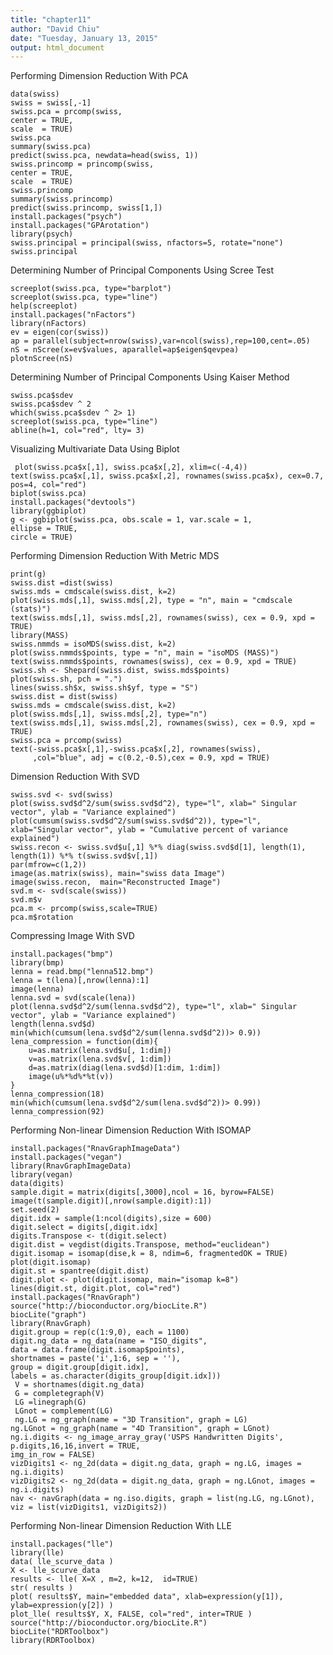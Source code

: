 ```yaml
---
title: "chapter11"
author: "David Chiu"
date: "Tuesday, January 13, 2015"
output: html_document
---
```

Performing Dimension Reduction With PCA
```
data(swiss)
swiss = swiss[,-1]
swiss.pca = prcomp(swiss,
center = TRUE,
scale  = TRUE)
swiss.pca
summary(swiss.pca)
predict(swiss.pca, newdata=head(swiss, 1))
swiss.princomp = princomp(swiss,
center = TRUE,
scale  = TRUE)
swiss.princomp
summary(swiss.princomp)
predict(swiss.princomp, swiss[1,])
install.packages("psych")
install.packages("GPArotation")
library(psych)
swiss.principal = principal(swiss, nfactors=5, rotate="none")
swiss.principal
```
Determining Number of Principal Components Using Scree Test
```
screeplot(swiss.pca, type="barplot")
screeplot(swiss.pca, type="line")
help(screeplot)
install.packages("nFactors")
library(nFactors)
ev = eigen(cor(swiss))
ap = parallel(subject=nrow(swiss),var=ncol(swiss),rep=100,cent=.05)
nS = nScree(x=ev$values, aparallel=ap$eigen$qevpea)
plotnScree(nS)
```
Determining Number of Principal Components Using Kaiser Method
```
swiss.pca$sdev 
swiss.pca$sdev ^ 2
which(swiss.pca$sdev ^ 2> 1)
screeplot(swiss.pca, type="line")
abline(h=1, col="red", lty= 3)
```
Visualizing Multivariate Data Using Biplot
```
 plot(swiss.pca$x[,1], swiss.pca$x[,2], xlim=c(-4,4))
text(swiss.pca$x[,1], swiss.pca$x[,2], rownames(swiss.pca$x), cex=0.7, pos=4, col="red")
biplot(swiss.pca)
install.packages("devtools")
library(ggbiplot)
g <- ggbiplot(swiss.pca, obs.scale = 1, var.scale = 1, 
ellipse = TRUE, 
circle = TRUE)
```
Performing Dimension Reduction With Metric MDS
```
print(g)
swiss.dist =dist(swiss)
swiss.mds = cmdscale(swiss.dist, k=2)
plot(swiss.mds[,1], swiss.mds[,2], type = "n", main = "cmdscale (stats)")
text(swiss.mds[,1], swiss.mds[,2], rownames(swiss), cex = 0.9, xpd = TRUE)
library(MASS)
swiss.nmmds = isoMDS(swiss.dist, k=2)
plot(swiss.nmmds$points, type = "n", main = "isoMDS (MASS)")
text(swiss.nmmds$points, rownames(swiss), cex = 0.9, xpd = TRUE)
swiss.sh <- Shepard(swiss.dist, swiss.mds$points)
plot(swiss.sh, pch = ".")
lines(swiss.sh$x, swiss.sh$yf, type = "S")
swiss.dist = dist(swiss)
swiss.mds = cmdscale(swiss.dist, k=2)
plot(swiss.mds[,1], swiss.mds[,2], type="n")
text(swiss.mds[,1], swiss.mds[,2], rownames(swiss), cex = 0.9, xpd = TRUE)
swiss.pca = prcomp(swiss)
text(-swiss.pca$x[,1],-swiss.pca$x[,2], rownames(swiss), 
     ,col="blue", adj = c(0.2,-0.5),cex = 0.9, xpd = TRUE)
```
Dimension Reduction With SVD
```
swiss.svd <- svd(swiss)
plot(swiss.svd$d^2/sum(swiss.svd$d^2), type="l", xlab=" Singular vector", ylab = "Variance explained")
plot(cumsum(swiss.svd$d^2/sum(swiss.svd$d^2)), type="l", xlab="Singular vector", ylab = "Cumulative percent of variance explained") 
swiss.recon <- swiss.svd$u[,1] %*% diag(swiss.svd$d[1], length(1), length(1)) %*% t(swiss.svd$v[,1])
par(mfrow=c(1,2))
image(as.matrix(swiss), main="swiss data Image")
image(swiss.recon,  main="Reconstructed Image")
svd.m <- svd(scale(swiss))
svd.m$v
pca.m <- prcomp(swiss,scale=TRUE)
pca.m$rotation
```
Compressing Image With SVD
```
install.packages("bmp")
library(bmp)
lenna = read.bmp("lenna512.bmp")
lenna = t(lena)[,nrow(lenna):1]
image(lenna) 
lenna.svd = svd(scale(lena))
plot(lenna.svd$d^2/sum(lenna.svd$d^2), type="l", xlab=" Singular vector", ylab = "Variance explained")
length(lenna.svd$d)
min(which(cumsum(lena.svd$d^2/sum(lenna.svd$d^2))> 0.9))
lena_compression = function(dim){
    u=as.matrix(lena.svd$u[, 1:dim])
    v=as.matrix(lena.svd$v[, 1:dim])
    d=as.matrix(diag(lena.svd$d)[1:dim, 1:dim])
    image(u%*%d%*%t(v))
}
lenna_compression(18)
min(which(cumsum(lena.svd$d^2/sum(lena.svd$d^2))> 0.99))
lenna_compression(92)
```
Performing Non-linear Dimension Reduction With ISOMAP
```
install.packages("RnavGraphImageData")
install.packages("vegan")
library(RnavGraphImageData)
library(vegan)
data(digits)
sample.digit = matrix(digits[,3000],ncol = 16, byrow=FALSE)
image(t(sample.digit)[,nrow(sample.digit):1])
set.seed(2)
digit.idx = sample(1:ncol(digits),size = 600)
digit.select = digits[,digit.idx]
digits.Transpose <- t(digit.select)
digit.dist = vegdist(digits.Transpose, method="euclidean")
digit.isomap = isomap(dise,k = 8, ndim=6, fragmentedOK = TRUE)
plot(digit.isomap)
digit.st = spantree(digit.dist)
digit.plot <- plot(digit.isomap, main="isomap k=8")
lines(digit.st, digit.plot, col="red")
install.packages("RnavGraph")
source("http://bioconductor.org/biocLite.R")
biocLite("graph")
library(RnavGraph)
digit.group = rep(c(1:9,0), each = 1100)
digit.ng_data = ng_data(name = "ISO_digits",
data = data.frame(digit.isomap$points),
shortnames = paste('i',1:6, sep = ''),
group = digit.group[digit.idx],
labels = as.character(digits_group[digit.idx]))
 V = shortnames(digit.ng_data)
 G = completegraph(V)
 LG =linegraph(G)
 LGnot = complement(LG)
 ng.LG = ng_graph(name = "3D Transition", graph = LG)
ng.LGnot = ng_graph(name = "4D Transition", graph = LGnot)
ng.i.digits <- ng_image_array_gray('USPS Handwritten Digits',
p.digits,16,16,invert = TRUE,
img_in_row = FALSE)
vizDigits1 <- ng_2d(data = digit.ng_data, graph = ng.LG, images = ng.i.digits)
vizDigits2 <- ng_2d(data = digit.ng_data, graph = ng.LGnot, images = ng.i.digits)
nav <- navGraph(data = ng.iso.digits, graph = list(ng.LG, ng.LGnot), viz = list(vizDigits1, vizDigits2))
```
Performing Non-linear Dimension Reduction With LLE
```
install.packages("lle")
library(lle)
data( lle_scurve_data )
X <- lle_scurve_data
results <- lle( X=X , m=2, k=12,  id=TRUE)
str( results )
plot( results$Y, main="embedded data", xlab=expression(y[1]), ylab=expression(y[2]) )
plot_lle( results$Y, X, FALSE, col="red", inter=TRUE )
source("http://bioconductor.org/biocLite.R")
biocLite("RDRToolbox")
library(RDRToolbox)
```

